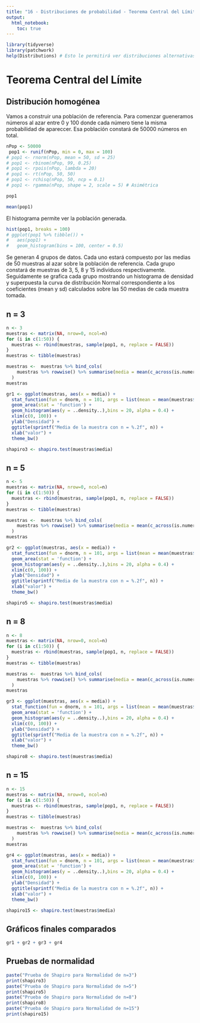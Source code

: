 ```yaml
---
title: "16 - Distribuciones de probabilidad - Teorema Central del Límite"
output: 
  html_notebook: 
    toc: true
---
```


```r
library(tidyverse)
library(patchwork)
help(Distributions) # Esto le permitirá ver distribuciones alternativas
```

# Teorema Central del Límite

## Distribución homogénea

Vamos a construir una población de referencia. Para comenzar gueneramos números al azar entre 0 y 100 donde cada número tiene la misma probabilidad de apareccer. Esa población constará de 50000 números en total.

```r
nPop <- 50000
 pop1 <- runif(nPop, min = 0, max = 100)
# pop1 <- rnorm(nPop, mean = 50, sd = 25)
# pop1 <- rbinom(nPop, 99, 0.25)
# pop1 <- rpois(nPop, lambda = 20)
# pop1 <- rt(nPop, 50, 50)
# pop1 <- rchisq(nPop, 50, ncp = 0.1)
# pop1 <- rgamma(nPop, shape = 2, scale = 5) # Asimétrica
```

```r
pop1
```

```r
mean(pop1)
```



El histograma permite ver la población generada.

```r
hist(pop1, breaks = 100)
# ggplot(pop1 %>% tibble()) +
#   aes(pop1) +
#   geom_histogram(bins = 100, center = 0.5)
```

Se generan 4 grupos de datos. Cada uno estará compuesto por las medias de 50 muestras al azar sobre la población de referencia. Cada grupo constará de muestras de 3, 5, 8 y 15 individuos respectivamente. Seguidamente se grafica cada grupo mostrando un histograma de densidad y superpuesta la curva de distribución Normal correspondiente a los coeficientes (mean y sd) calculados sobre las 50 medias de cada muestra tomada.

## n = 3

```r
n <- 3
muestras <- matrix(NA, nrow=0, ncol=n)
for (i in c(1:50)) {
  muestras <- rbind(muestras, sample(pop1, n, replace = FALSE))
}
muestras <- tibble(muestras)

muestras <-  muestras %>% bind_cols(
    muestras %>% rowwise() %>% summarise(media = mean(c_across(is.numeric)))
  )
muestras
```


```r
gr1 <- ggplot(muestras, aes(x = media)) + 
  stat_function(fun = dnorm, n = 101, args = list(mean = mean(muestras$media), sd = sd(muestras$media))) +
  geom_area(stat = 'function') +
  geom_histogram(aes(y = ..density..),bins = 20, alpha = 0.4) +
  xlim(c(0, 100)) +
  ylab("Densidad") + 
  ggtitle(sprintf("Media de la muestra con n = %.2f", n)) + 
  xlab("valor") + 
  theme_bw()
```

```r
shapiro3 <- shapiro.test(muestras$media)
```

## n = 5

```r
n <- 5
muestras <- matrix(NA, nrow=0, ncol=n)
for (i in c(1:50)) {
  muestras <- rbind(muestras, sample(pop1, n, replace = FALSE))
}
muestras <- tibble(muestras)

muestras <-  muestras %>% bind_cols(
    muestras %>% rowwise() %>% summarise(media = mean(c_across(is.numeric)))
  )
muestras
```

```r
gr2 <- ggplot(muestras, aes(x = media)) + 
  stat_function(fun = dnorm, n = 101, args = list(mean = mean(muestras$media), sd = sd(muestras$media))) +
  geom_area(stat = 'function') +
  geom_histogram(aes(y = ..density..),bins = 20, alpha = 0.4) +
  xlim(c(0, 100)) +
  ylab("Densidad") + 
  ggtitle(sprintf("Media de la muestra con n = %.2f", n)) + 
  xlab("valor") + 
  theme_bw()
```

```r
shapiro5 <- shapiro.test(muestras$media)
```

## n = 8

```r
n <- 8
muestras <- matrix(NA, nrow=0, ncol=n)
for (i in c(1:50)) {
  muestras <- rbind(muestras, sample(pop1, n, replace = FALSE))
}
muestras <- tibble(muestras)

muestras <-  muestras %>% bind_cols(
    muestras %>% rowwise() %>% summarise(media = mean(c_across(is.numeric)))
  )
muestras
```
```r
gr3 <- ggplot(muestras, aes(x = media)) + 
  stat_function(fun = dnorm, n = 101, args = list(mean = mean(muestras$media), sd = sd(muestras$media))) +
  geom_area(stat = 'function') +
  geom_histogram(aes(y = ..density..),bins = 20, alpha = 0.4) +
  xlim(c(0, 100)) +
  ylab("Densidad") + 
  ggtitle(sprintf("Media de la muestra con n = %.2f", n)) + 
  xlab("valor") + 
  theme_bw()
```

```r
shapiro8 <- shapiro.test(muestras$media)
```

## n = 15

```r
n <- 15
muestras <- matrix(NA, nrow=0, ncol=n)
for (i in c(1:50)) {
  muestras <- rbind(muestras, sample(pop1, n, replace = FALSE))
}
muestras <- tibble(muestras)

muestras <-  muestras %>% bind_cols(
    muestras %>% rowwise() %>% summarise(media = mean(c_across(is.numeric)))
  )
muestras
```
```r
gr4 <- ggplot(muestras, aes(x = media)) + 
  stat_function(fun = dnorm, n = 101, args = list(mean = mean(muestras$media), sd = sd(muestras$media))) +
  geom_area(stat = 'function') +
  geom_histogram(aes(y = ..density..),bins = 20, alpha = 0.4) +
  xlim(c(0, 100)) +
  ylab("Densidad") + 
  ggtitle(sprintf("Media de la muestra con n = %.2f", n)) + 
  xlab("valor") + 
  theme_bw()
```

```r
shapiro15 <- shapiro.test(muestras$media)
```

## Gráficos finales comparados

```r
gr1 + gr2 + gr3 + gr4
```


## Pruebas de normalidad

```r
paste("Prueba de Shapiro para Normalidad de n=3")
print(shapiro3)
paste("Prueba de Shapiro para Normalidad de n=5")
print(shapiro5)
paste("Prueba de Shapiro para Normalidad de n=8")
print(shapiro8)
paste("Prueba de Shapiro para Normalidad de n=15")
print(shapiro15)
```

